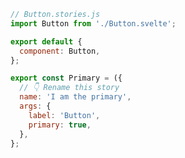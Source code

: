 ```js
// Button.stories.js
import Button from './Button.svelte';

export default {
  component: Button,
};

export const Primary = ({
  // 👇 Rename this story
  name: 'I am the primary',
  args: {
    label: 'Button',
    primary: true,
  },
};
```
